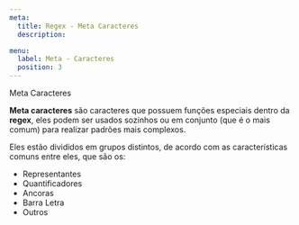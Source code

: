 ```yaml
---
meta:
  title: Regex - Meta Caracteres
  description:

menu:
  label: Meta - Caracteres
  position: 3
---
```



<Heading>Meta Caracteres</Heading>

**Meta caracteres** são caracteres que possuem funções especiais dentro da **regex**, eles podem ser usados sozinhos ou em conjunto (que é o mais comum) para realizar padrões mais complexos.

Eles estão divididos em grupos distintos, de acordo com as características comuns entre eles, que são os:

- <Link to="/docs/representantes">Representantes</Link>
- <Link to="/docs/quantificadores">Quantificadores</Link>
- <Link to="/docs/ancoras">Ancoras</Link>
- <Link to="/docs/barra-letra">Barra Letra</Link>
- <Link to="/docs/outros">Outros</Link>
